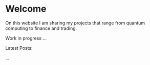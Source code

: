 # Welcome
 
On this website I am sharing my projects that range from quantum computing to finance and trading.

Work in progress ...

Latest Posts:

...